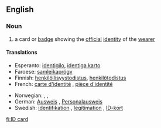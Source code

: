 ==English==

===Noun===
{{en-noun|sg=[[ID]] [[card]]}}

# a card or [[badge]] showing the [[official]] [[identity]] of the [[wearer]]

====Translations====
{{trans-top|a card or badge showing the official identity of the wearer}}
*Esperanto: [[identigilo]], [[identiga karto]]
*Faroese: [[samleikaprógv]] {{n}}
*Finnish: [[henkilöllisyystodistus]], [[henkilötodistus]]
*French: [[carte d'identité]] {{f}}, [[pièce d'identité]] {{f}}
{{trans-mid}}
*Norwegian: {{t-|no|ID-kort|n}}, {{t-|no|identifikasjonsbevis|n}}, {{t-|no|legitimasjon|m}}
*German: [[Ausweis]] {{m}}, [[Personalausweis]] {{m}}
*Swedish: [[identifikation]] {{c}}, [[legitimation#Swedish|legitimation]] {{c}}, [[ID-kort]] {{n}}
{{trans-bottom}}

[[fi:ID card]]